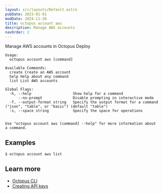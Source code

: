 ```yaml
---
layout: src/layouts/Default.astro
pubDate: 2023-01-01
modDate: 2024-11-20
title: octopus account aws
description: Manage AWS accounts
navOrder: 2
---
```


Manage AWS accounts in Octopus Deploy

```
Usage:
  octopus account aws [command]

Available Commands:
  create Create an AWS account
  help Help about any command
  list List AWS accounts

Global Flags:
  -h, --help                   Show help for a command
      --no-prompt              Disable prompting in interactive mode
  -f, --output-format string   Specify the output format for a command ("json", "table", or "basic") (default "table")
  -s, --space string           Specify the space for operations


Use "octopus account aws [command] --help" for more information about a command.
```

## Examples

<SamplesInstance />

```
$ octopus account aws list

```

## Learn more

- [Octopus CLI](/docs/octopus-rest-api/cli)
- [Creating API keys](/docs/octopus-rest-api/how-to-create-an-api-key)